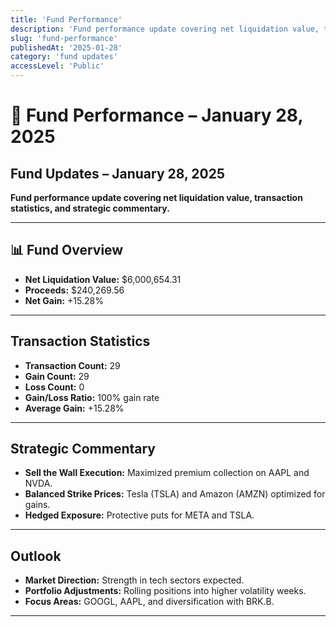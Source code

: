 ```yaml
---
title: 'Fund Performance'
description: 'Fund performance update covering net liquidation value, transaction statistics, and strategic commentary.'
slug: 'fund-performance'
publishedAt: '2025-01-28'
category: 'fund updates'
accessLevel: 'Public'
---
```


# 🤫 Fund Performance – January 28, 2025

## Fund Updates – January 28, 2025

**Fund performance update covering net liquidation value, transaction statistics, and strategic commentary.**

---

## 📊 Fund Overview

- **Net Liquidation Value:** $6,000,654.31
- **Proceeds:** $240,269.56
- **Net Gain:** +15.28%

---

## Transaction Statistics

- **Transaction Count:** 29
- **Gain Count:** 29
- **Loss Count:** 0
- **Gain/Loss Ratio:** 100% gain rate
- **Average Gain:** +15.28%

---

## Strategic Commentary

- **Sell the Wall Execution:** Maximized premium collection on AAPL and NVDA.
- **Balanced Strike Prices:** Tesla (TSLA) and Amazon (AMZN) optimized for gains.
- **Hedged Exposure:** Protective puts for META and TSLA.

---

## Outlook

- **Market Direction:** Strength in tech sectors expected.
- **Portfolio Adjustments:** Rolling positions into higher volatility weeks.
- **Focus Areas:** GOOGL, AAPL, and diversification with BRK.B.

---
